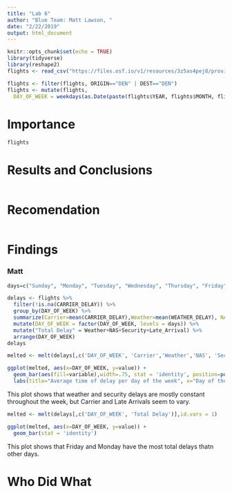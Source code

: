 ```yaml
---
title: "Lab 6"
author: "Blue Team: Matt Lawson, "
date: "2/22/2019"
output: html_document
---
```


```r
knitr::opts_chunk$set(echo = TRUE)
library(tidyverse)
library(reshape2)
flights <- read_csv("https://files.osf.io/v1/resources/3z5as4pej8/providers/osfstorage/5a8ca28f57103100104584db")
```

```r
flights <- filter(flights, ORIGIN=="DEN" | DEST=="DEN")
flights <- mutate(flights,
  DAY_OF_WEEK = weekdays(as.Date(paste(flights$YEAR, flights$MONTH, flights$DAY_OF_MONTH, sep="-"))))
```


# Importance

```r
flights
```


# Results and Conclusions

```r

```


# Recomendation

```r

```


# Findings


### Matt
```r
days=c("Sunday", "Monday", "Tuesday", "Wednesday", "Thursday", "Friday", "Saturday")

delays <- flights %>%
  filter(!is.na(CARRIER_DELAY)) %>%
  group_by(DAY_OF_WEEK) %>%
  summarize(Carrier=mean(CARRIER_DELAY),Weather=mean(WEATHER_DELAY), NAS=mean(NAS_DELAY), Security=mean(SECURITY_DELAY), Late_Arrival=mean(LATE_AIRCRAFT_DELAY)) %>%
  mutate(DAY_OF_WEEK = factor(DAY_OF_WEEK, levels = days)) %>%
  mutate("Total Delay" = Weather+NAS+Security+Late_Arrival) %>%
  arrange(DAY_OF_WEEK) 
delays
```
```r
melted <- melt(delays[,c('DAY_OF_WEEK', 'Carrier','Weather','NAS', 'Security', 'Late_Arrival')],id.vars = 1)

ggplot(melted, aes(x=DAY_OF_WEEK, y=value)) + 
  geom_bar(aes(fill=variable),width=.75, stat = 'identity', position=position_dodge()) + 
  labs(title="Average time of delay per day of the week", x="Day of the Week", y="Average delay time", fill="Type of delay")
```

This plot shows that weather and security delays are mostly constant throughout the week, but Carrier and Late Arrivals seem to vary.

```r
melted <- melt(delays[,c('DAY_OF_WEEK', 'Total Delay')],id.vars = 1)

ggplot(melted, aes(x=DAY_OF_WEEK, y=value)) + 
  geom_bar(stat = 'identity')
```

This plot shows that Friday and Monday have the most total delays thatn other days. 

# Who Did What